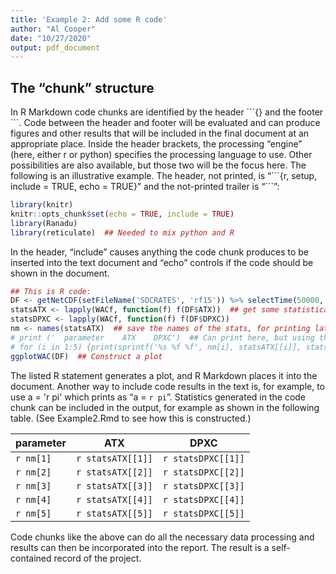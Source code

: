 ```yaml
---
title: 'Example 2: Add some R code'
author: "Al Cooper"
date: "10/27/2020"
output: pdf_document
---
```


## The "chunk" structure

In R Markdown code chunks are identified by the header \`\`\`{} and the footer \`\`\`. Code between the header and footer will be evaluated and can produce figures and other results that will be included in the final document at an appropriate place. Inside the header brackets, the processing "engine" (here, either r or python) specifies the processing language to use. Other possibilities are also available, but those two will be the focus here. The following is an illustrative example. The header, not printed, is "\`\`\`{r, setup, include = TRUE, echo = TRUE}" and the not-printed trailer is "\`\`\`":

```r
library(knitr)
knitr::opts_chunk$set(echo = TRUE, include = TRUE)
library(Ranadu)
library(reticulate)  ## Needed to mix python and R
```

In the header, "include" causes anything the code chunk produces to be inserted into the text document and "echo" controls if the code should be shown in the document. 
```r
## This is R code:
DF <- getNetCDF(setFileName('SOCRATES', 'rf15')) %>% selectTime(50000, 60000) %>% select(Time, ATX, DPXC)
statsATX <- lapply(WACf, function(f) f(DF$ATX))  ## get some statistical characteristics
statsDPXC <- lapply(WACf, function(f) f(DF$DPXC))
nm <- names(statsATX)  ## save the names of the stats, for printing later
# print ('  parameter    ATX    DPXC')  ## Can print here, but using the table below is better
# for (i in 1:5) {print(sprintf('%s %f %f', nm[i], statsATX[[i]], statsDPXC[[i]]))}
ggplotWAC(DF)  ## Construct a plot
```

The listed R statement generates a plot, and R Markdown places it into the document. Another way to include code results in the text is, for example, to use a = \'r pi\' which prints as "a = `r pi`". Statistics generated in the code chunk can be included in the output, for example as shown in the following table. (See Example2.Rmd to see how this is constructed.)


<style type="text/css">
.table {

    width: 40%;

}
</style>

parameter  |    ATX    |  DPXC
---------- | --------- | --------
`r nm[1]` | `r statsATX[[1]]` | `r statsDPXC[[1]]`
`r nm[2]` | `r statsATX[[2]]` | `r statsDPXC[[2]]`
`r nm[3]` | `r statsATX[[3]]` | `r statsDPXC[[3]]`
`r nm[4]` | `r statsATX[[4]]` | `r statsDPXC[[4]]`
`r nm[5]` | `r statsATX[[5]]` | `r statsDPXC[[5]]`

Code chunks like the above can do all the necessary data processing and results can then be incorporated into the report. The result is a self-contained record of the project.
